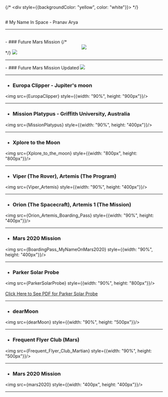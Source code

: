 
{/* <div style={{backgroundColor: "yellow", color: "white"}}> */}
<div style={{color: "white"}}>
<br/>
# My Name In Space - Pranav Arya
<hr/>
<br/>
- ### Future Mars Mission
{/* <center><img src={ImageP} style={{width: "80%", height: "400px"}}/></center> */}
<img src={BoardingPass_MyNameOnFutureMission} style={{width: "90%", height: "400px"}}/>
<hr/>
- ### Future Mars Mission Updated
<img src={BoardingPass_MyNameOnFutureMissionUpdated} style={{width: "90%", height: "400px"}}/>
<hr/>

- ### Europa Clipper - Jupiter's moon
<img src={EuropaClipper} style={{width: "90%", height: "900px"}}/>
<hr/>

- ### Mission Platypus - Griffith University, Australia
<img src={MissionPlatypus} style={{width: "90%", height: "400px"}}/>
<hr/>

- ### Xplore to the Moon
<img src={Xplore_to_the_moon} style={{width: "800px", height: "800px"}}/>
<hr/>

- ### Viper (The Rover), Artemis (The Program)
<img src={Viper_Artemis} style={{width: "90%", height: "400px"}}/>
<hr/>

- ### Orion (The Spacecraft), Artemis 1 (The Mission)
<img src={Orion_Artemis_Boarding_Pass} style={{width: "90%", height: "400px"}}/>
<hr/>

- ### Mars 2020 Mission
<img src={BoardingPass_MyNameOnMars2020} style={{width: "90%", height: "400px"}}/>
<hr/>

- ### Parker Solar Probe
<img src={ParkerSolarProbe} style={{width: "90%", height: "800px"}}/>
<br/>
<br/>
<a href={ParkerSolarProbePDF} target="_blank">Click Here to See PDF for Parker Solar Probe</a>
<hr/>

- ### dearMoon
<img src={dearMoon} style={{width: "90%", height: "500px"}}/>
<hr/>

- ### Frequent Flyer Club (Mars)
<img src={Frequent_Flyer_Club_Martian} style={{width: "90%", height: "500px"}}/>
<hr/>

- ### Mars 2020 Mission
<img src={mars2020} style={{width: "400px", height: "400px"}}/>
<hr/>

</div>